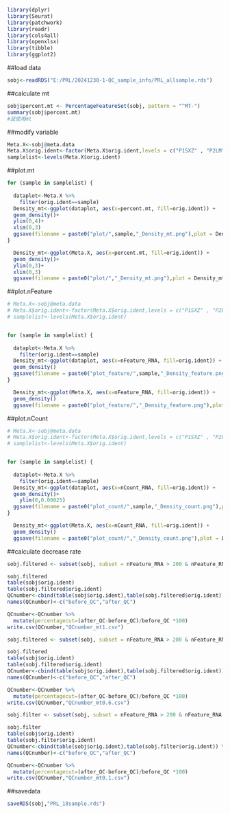
```r

library(dplyr)
library(Seurat)
library(patchwork)
library(readr)
library(cols4all)
library(openxlsx)
library(tibble)
library(ggplot2)
```

##load data
```r
sobj<-readRDS("E:/PRL/20241230-1-QC_sample_info/PRL_allsample.rds")
```
##calculate mt
```r
sobj$percent.mt <- PercentageFeatureSet(sobj, pattern = "^MT-")
summary(sobj$percent.mt)
#鼠使用mt
```

##modify variable
```r
Meta.X<-sobj@meta.data
Meta.X$orig.ident<-factor(Meta.X$orig.ident,levels = c("P1SXZ" , "P2LM"  , "P3MLR" , "P4CZZ" ,"P5DGJ", "P6ZJR" , "P7WL" ,  "P8FYD",  "P9TJR","P10CLW" ,"P11XAF" ,"P12LBS" ,"P13WJR", "P14ZQM" ,"P15ZHM", "P16RMQ", "P17BMH" ,"P18DJX"))
samplelist<-levels(Meta.X$orig.ident)
```


##plot.mt
```r
for (sample in samplelist) {
  
  dataplot<-Meta.X %>%
    filter(orig.ident==sample)
  Density_mt<-ggplot(dataplot, aes(x=percent.mt, fill=orig.ident)) +
  geom_density()+
  ylim(0,4)+
  xlim(0,3)
  ggsave(filename = paste0("plot/",sample,"_Density_mt.png"),plot = Density_mt,device = "png",width=3000,height = 2000,dpi = 300,units = "px")
}

  Density_mt<-ggplot(Meta.X, aes(x=percent.mt, fill=orig.ident)) +
  geom_density()+
  ylim(0,3)+
  xlim(0,3)
  ggsave(filename = paste0("plot/","_Density_mt.png"),plot = Density_mt,device = "png",width=3000,height = 2000,dpi = 300,units = "px")
```
##plot.nFeature
```r
# Meta.X<-sobj@meta.data
# Meta.X$orig.ident<-factor(Meta.X$orig.ident,levels = c("P1SXZ" , "P2LM"  , "P3MLR" , "P4CZZ" ,"P5DGJ", "P6ZJR" , "P7WL" ,  "P8FYD",  "P9TJR","P10CLW" ,"P11XAF" ,"P12LBS" ,"P13WJR", "P14ZQM" ,"P15ZHM", "P16RMQ", "P17BMH" ,"P18DJX"))
# samplelist<-levels(Meta.X$orig.ident)


for (sample in samplelist) {
  
  dataplot<-Meta.X %>%
    filter(orig.ident==sample)
  Density_mt<-ggplot(dataplot, aes(x=nFeature_RNA, fill=orig.ident)) +
  geom_density()
  ggsave(filename = paste0("plot_feature/",sample,"_Density_feature.png"),plot = Density_mt,device = "png",width=3000,height = 2000,dpi = 300,units = "px")
}

  Density_mt<-ggplot(Meta.X, aes(x=nFeature_RNA, fill=orig.ident)) +
  geom_density()
  ggsave(filename = paste0("plot_feature/","_Density_feature.png"),plot = Density_mt,device = "png",width=3000,height = 2000,dpi = 300,units = "px")
```
##plot.nCount
```r
# Meta.X<-sobj@meta.data
# Meta.X$orig.ident<-factor(Meta.X$orig.ident,levels = c("P1SXZ" , "P2LM"  , "P3MLR" , "P4CZZ" ,"P5DGJ", "P6ZJR" , "P7WL" ,  "P8FYD",  "P9TJR","P10CLW" ,"P11XAF" ,"P12LBS" ,"P13WJR", "P14ZQM" ,"P15ZHM", "P16RMQ", "P17BMH" ,"P18DJX"))
# samplelist<-levels(Meta.X$orig.ident)


for (sample in samplelist) {
  
  dataplot<-Meta.X %>%
    filter(orig.ident==sample)
  Density_mt<-ggplot(dataplot, aes(x=nCount_RNA, fill=orig.ident)) +
  geom_density()+
    ylim(0,0.00025)
  ggsave(filename = paste0("plot_count/",sample,"_Density_count.png"),plot = Density_mt,device = "png",width=3000,height = 2000,dpi = 300,units = "px")
}

  Density_mt<-ggplot(Meta.X, aes(x=nCount_RNA, fill=orig.ident)) +
  geom_density()
  ggsave(filename = paste0("plot_count/","_Density_count.png"),plot = Density_mt,device = "png",width=3000,height = 2000,dpi = 300,units = "px")
```
##calculate decrease rate
```r
sobj.filtered <- subset(sobj, subset = nFeature_RNA > 200 & nFeature_RNA < 7000 & percent.mt < 1)

sobj.filtered
table(sobj$orig.ident)
table(sobj.filtered$orig.ident)
QCnumber<-cbind(table(sobj$orig.ident),table(sobj.filtered$orig.ident)) %>%as.data.frame
names(QCnumber)<-c("before_QC","after_QC")

QCnumber<-QCnumber %>%
  mutate(percentagecut=(after_QC-before_QC)/before_QC *100)
write.csv(QCnumber,"QCnumber_mt1.csv")
```

```r

sobj.filtered <- subset(sobj, subset = nFeature_RNA > 200 & nFeature_RNA < 7000 & percent.mt < 0.6)

sobj.filtered
table(sobj$orig.ident)
table(sobj.filtered$orig.ident)
QCnumber<-cbind(table(sobj$orig.ident),table(sobj.filtered$orig.ident)) %>%as.data.frame
names(QCnumber)<-c("before_QC","after_QC")

QCnumber<-QCnumber %>%
  mutate(percentagecut=(after_QC-before_QC)/before_QC *100)
write.csv(QCnumber,"QCnumber_mt0.6.csv")
```

```r

sobj.filter <- subset(sobj, subset = nFeature_RNA > 200 & nFeature_RNA < 7000 & percent.mt < 0.1)

sobj.filter
table(sobj$orig.ident)
table(sobj.filter$orig.ident)
QCnumber<-cbind(table(sobj$orig.ident),table(sobj.filter$orig.ident)) %>%as.data.frame
names(QCnumber)<-c("before_QC","after_QC")

QCnumber<-QCnumber %>%
  mutate(percentagecut=(after_QC-before_QC)/before_QC *100)
write.csv(QCnumber,"QCnumber_mt0.1.csv")
```
##savedata
```r
saveRDS(sobj,"PRL_18sample.rds")
```

